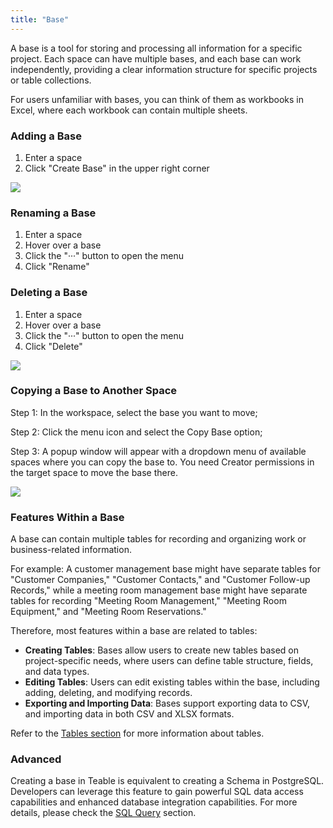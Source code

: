 ```yaml
---
title: "Base"
---
```


A base is a tool for storing and processing all information for a specific project. Each space can have multiple bases, and each base can work independently, providing a clear information structure for specific projects or table collections.

For users unfamiliar with bases, you can think of them as workbooks in Excel, where each workbook can contain multiple sheets.

### Adding a Base

1. Enter a space
2. Click "Create Base" in the upper right corner

![](/images/ji-ben-gong-neng/4994637b0704b22f.png)

### Renaming a Base

1. Enter a space
2. Hover over a base
3. Click the "···" button to open the menu
4. Click "Rename"

### Deleting a Base

1. Enter a space
2. Hover over a base
3. Click the "···" button to open the menu
4. Click "Delete"

![](/images/ji-ben-gong-neng/8e0f0b62392c4d11.png)

### Copying a Base to Another Space

Step 1: In the workspace, select the base you want to move;

Step 2: Click the menu icon and select the Copy Base option;

Step 3: A popup window will appear with a dropdown menu of available spaces where you can copy the base to. You need Creator permissions in the target space to move the base there.

![](/images/ji-ben-gong-neng/8acd3a13937871cc.png)

### Features Within a Base

A base can contain multiple tables for recording and organizing work or business-related information.

For example: A customer management base might have separate tables for "Customer Companies," "Customer Contacts," and "Customer Follow-up Records," while a meeting room management base might have separate tables for recording "Meeting Room Management," "Meeting Room Equipment," and "Meeting Room Reservations."

Therefore, most features within a base are related to tables:

* **Creating Tables**: Bases allow users to create new tables based on project-specific needs, where users can define table structure, fields, and data types.
* **Editing Tables**: Users can edit existing tables within the base, including adding, deleting, and modifying records.
* **Exporting and Importing Data**: Bases support exporting data to CSV, and importing data in both CSV and XLSX formats.

Refer to the [Tables section](/en/basic/table) for more information about tables.

### Advanced

Creating a base in Teable is equivalent to creating a Schema in PostgreSQL. Developers can leverage this feature to gain powerful SQL data access capabilities and enhanced database integration capabilities. For more details, please check the [SQL Query](/en/api-doc/sql-query) section.

